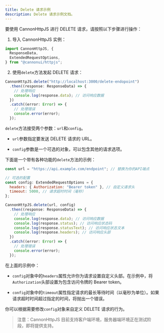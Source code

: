 ```yaml
---
title: Delete 请求示例
description: Delete 请求示例文档。
---
```


要使用 CannonHttpJS 进行 DELETE 请求，请按照以下步骤进行操作：

1. 导入 CannonHttpJS 实例：

```javascript
import CannonHttpJS, {
  ResponseData,
  ExtendedRequestOptions,
} from "@cannonui/httpjs";
```

2. 使用`delete`方法发起 DELETE 请求：

```javascript
CannonHttpJS.delete("http://localhost:3000/delete-endopoint")
  .then((response: ResponseData) => {
    // 处理响应
    console.log(response.data); // 访问响应数据
  })
  .catch((error: Error) => {
    // 处理错误
    console.error(error);
  });
```

`delete`方法接受两个参数：`url`和`config`。

- `url`参数指定要发送 DELETE 请求的 URL。

- `config`参数是一个可选的对象，可以包含其他的请求选项。

下面是一个带有各种功能的`delete`方法的示例：

```javascript
const url = "https://api.example.com/endpoint"; // 替换为你的API端点

// 可选的配置
const config: ExtendedRequestOptions = {
  headers: { Authorization: "Bearer token" }, // 自定义请求头
  timeout: 5000, // 请求超时时间（毫秒）
};

CannonHttpJS.delete(url, config)
  .then((response: ResponseData) => {
    // 处理响应
    console.log(response.data); // 访问响应数据
    console.log(response.status); // 访问响应状态码
    console.log(response.statusText); // 访问响应状态文本
    console.log(response.headers); // 访问响应头部
  })
  .catch((error: Error) => {
    // 处理错误
    console.error(error);
  });
```

在上面的示例中：

- `config`对象中的`headers`属性允许你为请求设置自定义头部。在示例中，将`Authorization`头部设置为包含访问令牌的 Bearer token。

- `config`对象中的`timeout`属性指定请求的最长等待时间（以毫秒为单位）。如果请求超时时间超过指定的时间，将抛出一个错误。

你可以根据需要修改`config`对象来自定义 DELETE 请求的行为。

> 注意：CannonHttpJS 目前支持客户端环境，服务器端环境正在测试阶段，即将提供支持。
